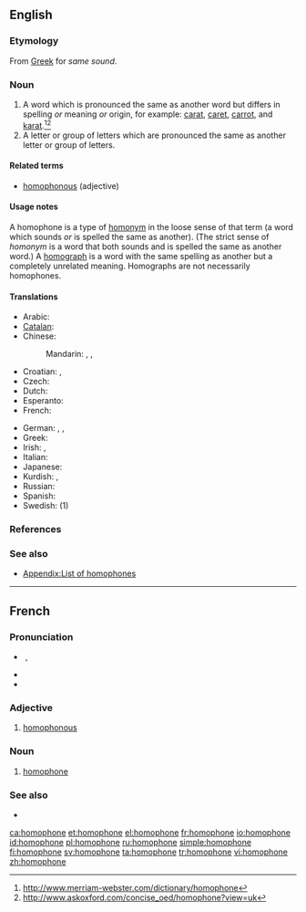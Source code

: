 ==English==
{{wikipedia}}

===Etymology===
From [[Greek]] for ''same sound''.

===Noun===
{{en-noun}}

# A word which is pronounced the same as another word but differs in spelling ''or'' meaning ''or'' origin, for example: [[carat]], [[caret]], [[carrot]], and [[karat]].<ref>http://www.merriam-webster.com/dictionary/homophone</ref><ref>http://www.askoxford.com/concise_oed/homophone?view=uk</ref>
# A letter or group of letters which are pronounced the same as another letter or group of letters.

====Related terms====
* [[homophonous]] (adjective)

====Usage notes====
A homophone is a type of [[homonym]] in the loose sense of that term (a word which sounds ''or'' is spelled the same as another). (The strict sense of ''homonym'' is a word that both sounds and is spelled the same as another word.) A [[homograph]] is a word with the same spelling as another but a completely unrelated meaning. Homographs are not necessarily homophones.

====Translations====
{{trans-top|words with the same pronunciation}}
* Arabic: {{t|ar|لفظة متجانسة|f|tr=lafZa mutajānisa}}
* [[Catalan]]: {{t|ca|homòfon}}
* Chinese:
*: Mandarin: {{t|cmn|同音詞|sc=Hani}},  {{t|cmn|同音词|tr=tóngyīncí|sc=Hani}},  {{qualifier|of Chinese characters}} {{t|cmn|同音字|tr=tóngyīnzì|sc=Hani}}
* Croatian: {{t-|hr|homofon|m}}, {{t+|hr|istozvučnica|f}}
* Czech: {{t+|cs|homofonum|n}}
* Dutch: {{t|nl|homofoon|m}}
* Esperanto: {{t|eo|homofono|xs=Esperanto}}
* French: {{t+|fr|homophone|m}}
{{trans-mid}}
* German: {{t|de|Gleichklang|m}},  {{t|de|Homophon|n}},  {{t|de|Homofon|n}}
* Greek: {{t+|el|ομόφωνος|m}}
* Irish: {{t|ga|homofón|m|xs=Irish}}, {{t|ga|téarma comhfhuaimneach|m|xs=Irish}}
* Italian: {{t-|it|omofono|m}}
* Japanese: {{t|ja|同音語|tr=どうおんご, dōongo}}
* Kurdish: {{t|ku|hevdeng}}, {{t-|ku|homofon}}
* Russian: {{t+|ru|омофон|m|tr=omofón}}
* Spanish: {{t+|es|homófono|m}}
* Swedish: {{t+|sv|homofon|c}} (1)
{{trans-bottom}}

===References===
<references/>

===See also===
{{nyms}}
* [[Appendix:List of homophones]]

----

==French==

===Pronunciation===
* {{muteh}} {{IPA|/ɔmɔfɔn/|lang=fr}}, {{X-SAMPA|/OmOfOn/}}
* {{rhymes|ɔn|lang=fr}}
* {{homophones|homophones|lang=fr}}

===Adjective===
{{fr-adj-mf}}

# [[homophonous]]

===Noun===
{{fr-noun|m}}

# [[#English|homophone]]

===See also===
* {{pedia|Homophone|lang=fr}}

[[ca:homophone]]
[[et:homophone]]
[[el:homophone]]
[[fr:homophone]]
[[io:homophone]]
[[id:homophone]]
[[pl:homophone]]
[[ru:homophone]]
[[simple:homophone]]
[[fi:homophone]]
[[sv:homophone]]
[[ta:homophone]]
[[tr:homophone]]
[[vi:homophone]]
[[zh:homophone]]